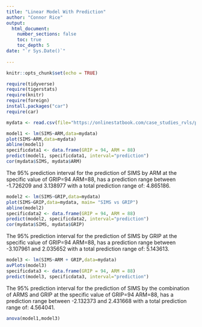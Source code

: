 ```yaml
---
title: "Linear Model With Prediction"
author: "Connor Rice"
output: 
  html_document:
    number_sections: false
    toc: true
    toc_depth: 5
date: "`r Sys.Date()`"    
    
---
```


```r
knitr::opts_chunk$set(echo = TRUE)
```

```r
require(tidyverse)
require(tigerstats)
require(knitr)
require(foreign)
install.packages("car")
require(car)

mydata <- read.csv(file="https://onlinestatbook.com/case_studies_rvls/physical_strength/data.txt",sep="",header=TRUE)

```

```r
model1 <- lm(SIMS~ARM,data=mydata)
plot(SIMS~ARM,data=mydata)
abline(model1)
specificdata1 <- data.frame(GRIP = 94, ARM = 88)
predict(model1, specificdata1, interval="prediction")
cor(mydata$SIMS, mydata$ARM)
```

The 95% prediction interval for the prediction of SIMS by ARM at the specific value of GRIP=94 ARM=88, has a prediction range between -1.726209 and 3.138977 with a total prediction range of: 4.865186.

```r
model2 <- lm(SIMS~GRIP,data=mydata)
plot(SIMS~GRIP,data=mydata, main= "SIMS vs GRIP")
abline(model2)
specificdata2 <- data.frame(GRIP = 94, ARM = 88)
predict(model2, specificdata2, interval="prediction")
cor(mydata$SIMS, mydata$GRIP)
```

The 95% prediction interval for the prediction of SIMS by GRIP at the specific value of GRIP=94 ARM=88, has a prediction range between -3.107961 and 2.035652 with a total prediction range of: 5.143613.

```r
model3 <- lm(SIMS~ARM + GRIP,data=mydata)
avPlots(model3)
specificdata3 <- data.frame(GRIP = 94, ARM = 88)
predict(model3, specificdata3, interval="prediction")
```

The 95% prediction interval for the prediction of SIMS by the combination of ARMS and GRIP at the specific value of GRIP=94 ARM=88, has a prediction range between -2.132373 and 2.431668 with a total prediction range of: 4.564041. 

```r
anova(model1,model3)
```
